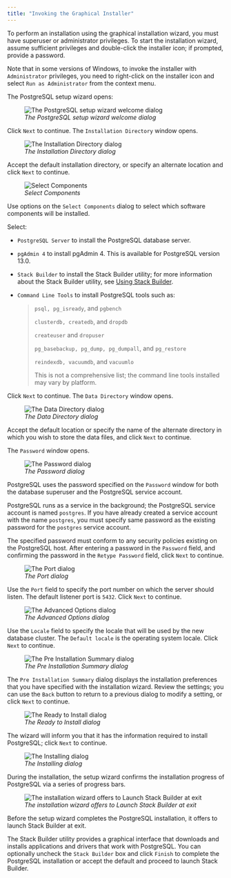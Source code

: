 ```yaml
---
title: "Invoking the Graphical Installer"
---
```




To perform an installation using the graphical installation wizard, you must have superuser or administrator privileges. To start the installation wizard, assume sufficient privileges and double-click the installer icon; if prompted, provide a password.

Note that in some versions of Windows, to invoke the installer with `Administrator` privileges, you need to right-click on the installer icon and select `Run as Administrator` from the context menu.

The PostgreSQL setup wizard opens:

<figure><img src="../images/welcome.png" class="align-center" alt="The PostgreSQL setup wizard welcome dialog" /><figcaption aria-hidden="true"><em>The PostgreSQL setup wizard welcome dialog</em></figcaption></figure>

Click `Next` to continue. The `Installation Directory` window opens.

<figure><img src="../images/installation_directory.png" class="align-center" alt="The Installation Directory dialog" /><figcaption aria-hidden="true"><em>The Installation Directory dialog</em></figcaption></figure>

Accept the default installation directory, or specify an alternate location and click `Next` to continue.

<figure><img src="../images/select_components.png" class="align-center" alt="Select Components" /><figcaption aria-hidden="true"><em>Select Components</em></figcaption></figure>

Use options on the `Select Components` dialog to select which software components will be installed.

Select:

-   `PostgreSQL Server` to install the PostgreSQL database server.

-   `pgAdmin 4` to install pgAdmin 4. This is available for PostgreSQL version 13.0.

-   `Stack Builder` to install the Stack Builder utility; for more information about the Stack Builder utility, see [Using Stack Builder](../#using_stackbuilder).

-   `Command Line Tools` to install PostgreSQL tools such as:

    > `psql, pg_isready`, and `pgbench`
    >
    > `clusterdb, createdb`, and `dropdb`
    >
    > `createuser` and `dropuser`
    >
    > `pg_basebackup, pg_dump, pg_dumpall`, and `pg_restore`
    >
    > `reindexdb, vacuumdb`, and `vacuumlo`
    >
    > This is not a comprehensive list; the command line tools installed may vary by platform.

Click `Next` to continue. The `Data Directory` window opens.

<figure><img src="../images/data_directory.png" class="align-center" alt="The Data Directory dialog" /><figcaption aria-hidden="true"><em>The Data Directory dialog</em></figcaption></figure>

Accept the default location or specify the name of the alternate directory in which you wish to store the data files, and click `Next` to continue.



The `Password` window opens.

<figure><img src="../images/password.png" class="align-center" alt="The Password dialog" /><figcaption aria-hidden="true"><em>The Password dialog</em></figcaption></figure>

PostgreSQL uses the password specified on the `Password` window for both the database superuser and the PostgreSQL service account.

PostgreSQL runs as a service in the background; the PostgreSQL service account is named `postgres`. If you have already created a service account with the name `postgres`, you must specify same password as the existing password for the `postgres` service account.

The specified password must conform to any security policies existing on the PostgreSQL host. After entering a password in the `Password` field, and confirming the password in the `Retype Password` field, click `Next` to continue.

<figure><img src="../images/%20port_Aug11.png" class="align-center" alt="The Port dialog" /><figcaption aria-hidden="true"><em>The Port dialog</em></figcaption></figure>

Use the `Port` field to specify the port number on which the server should listen. The default listener port is `5432`. Click `Next` to continue.

<figure><img src="../images/aug11_ad.png" class="align-center" alt="The Advanced Options dialog" /><figcaption aria-hidden="true"><em>The Advanced Options dialog</em></figcaption></figure>

Use the `Locale` field to specify the locale that will be used by the new database cluster. The `Default locale` is the operating system locale. Click `Next` to continue.

<figure><img src="../images/preinstallation.png" class="align-center" alt="The Pre Installation Summary dialog" /><figcaption aria-hidden="true"><em>The Pre Installation Summary dialog</em></figcaption></figure>

The `Pre Installation Summary` dialog displays the installation preferences that you have specified with the installation wizard. Review the settings; you can use the `Back` button to return to a previous dialog to modify a setting, or click `Next` to continue.

<figure><img src="../images/ready_to_install.png" class="align-center" alt="The Ready to Install dialog" /><figcaption aria-hidden="true"><em>The Ready to Install dialog</em></figcaption></figure>

The wizard will inform you that it has the information required to install PostgreSQL; click `Next` to continue.

<figure><img src="../images/installing.png" class="align-center" alt="The Installing dialog" /><figcaption aria-hidden="true"><em>The Installing dialog</em></figcaption></figure>

During the installation, the setup wizard confirms the installation progress of PostgreSQL via a series of progress bars.

<figure><img src="../images/installation_complete.png" class="align-center" alt="The installation wizard offers to Launch Stack Builder at exit" /><figcaption aria-hidden="true"><em>The installation wizard offers to Launch Stack Builder at exit</em></figcaption></figure>

Before the setup wizard completes the PostgreSQL installation, it offers to launch Stack Builder at exit.

The Stack Builder utility provides a graphical interface that downloads and installs applications and drivers that work with PostgreSQL. You can optionally uncheck the `Stack Builder` box and click `Finish` to complete the PostgreSQL installation or accept the default and proceed to launch Stack Builder.

